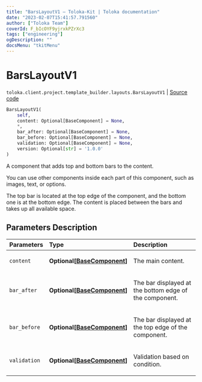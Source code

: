 ```yaml
---
title: "BarsLayoutV1 — Toloka-Kit | Toloka documentation"
date: "2023-02-07T15:41:57.791560"
author: ["Toloka Team"]
coverId: F_bIcOYF9yjrxkPZrXc3
tags: ["engineering"]
ogDescription: ""
docsMenu: "tkitMenu"
---
```


# BarsLayoutV1
`toloka.client.project.template_builder.layouts.BarsLayoutV1` | [Source code](https://github.com/Toloka/toloka-kit/blob/v1.1.3/src/client/project/template_builder/layouts.py#L39)

```python
BarsLayoutV1(
    self,
    content: Optional[BaseComponent] = None,
    *,
    bar_after: Optional[BaseComponent] = None,
    bar_before: Optional[BaseComponent] = None,
    validation: Optional[BaseComponent] = None,
    version: Optional[str] = '1.0.0'
)
```

A component that adds top and bottom bars to the content.

You can use other components inside each part of this component, such as images, text, or options.

The top bar is located at the top edge of the component, and the bottom one is at the bottom edge. The content is
placed between the bars and takes up all available space.

## Parameters Description

| Parameters | Type | Description |
| :----------| :----| :-----------|
`content`|**Optional\[[BaseComponent](/docs-new/toloka-kit/reference/toloka.client.project.template_builder.base.BaseComponent)\]**|<p>The main content.</p>
`bar_after`|**Optional\[[BaseComponent](/docs-new/toloka-kit/reference/toloka.client.project.template_builder.base.BaseComponent)\]**|<p>The bar displayed at the bottom edge of the component.</p>
`bar_before`|**Optional\[[BaseComponent](/docs-new/toloka-kit/reference/toloka.client.project.template_builder.base.BaseComponent)\]**|<p>The bar displayed at the top edge of the component.</p>
`validation`|**Optional\[[BaseComponent](/docs-new/toloka-kit/reference/toloka.client.project.template_builder.base.BaseComponent)\]**|<p>Validation based on condition.</p>
